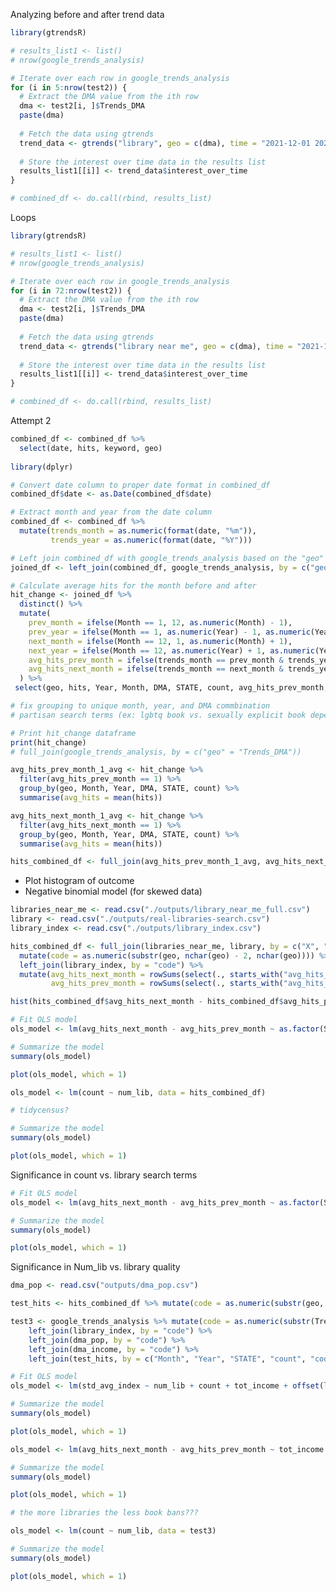 Analyzing before and after trend data
```r
library(gtrendsR)

# results_list1 <- list()
# nrow(google_trends_analysis)

# Iterate over each row in google_trends_analysis
for (i in 5:nrow(test2)) {
  # Extract the DMA value from the ith row
  dma <- test2[i, ]$Trends_DMA
  paste(dma)
  
  # Fetch the data using gtrends
  trend_data <- gtrends("library", geo = c(dma), time = "2021-12-01 2024-01-01")
  
  # Store the interest over time data in the results list
  results_list1[[i]] <- trend_data$interest_over_time
}

# combined_df <- do.call(rbind, results_list)
```

Loops
```r
library(gtrendsR)

# results_list1 <- list()
# nrow(google_trends_analysis)

# Iterate over each row in google_trends_analysis
for (i in 72:nrow(test2)) {
  # Extract the DMA value from the ith row
  dma <- test2[i, ]$Trends_DMA
  paste(dma)
  
  # Fetch the data using gtrends
  trend_data <- gtrends("library near me", geo = c(dma), time = "2021-12-01 2024-01-01")
  
  # Store the interest over time data in the results list
  results_list1[[i]] <- trend_data$interest_over_time
}

# combined_df <- do.call(rbind, results_list)
```

Attempt 2
```r
combined_df <- combined_df %>% 
  select(date, hits, keyword, geo)
  
library(dplyr)

# Convert date column to proper date format in combined_df
combined_df$date <- as.Date(combined_df$date)

# Extract month and year from the date column
combined_df <- combined_df %>%
  mutate(trends_month = as.numeric(format(date, "%m")),
         trends_year = as.numeric(format(date, "%Y")))

# Left join combined_df with google_trends_analysis based on the "geo" column
joined_df <- left_join(combined_df, google_trends_analysis, by = c("geo" = "Trends_DMA"))

# Calculate average hits for the month before and after
hit_change <- joined_df %>%
  distinct() %>%
  mutate(
    prev_month = ifelse(Month == 1, 12, as.numeric(Month) - 1),
    prev_year = ifelse(Month == 1, as.numeric(Year) - 1, as.numeric(Year)),
    next_month = ifelse(Month == 12, 1, as.numeric(Month) + 1),
    next_year = ifelse(Month == 12, as.numeric(Year) + 1, as.numeric(Year)),
    avg_hits_prev_month = ifelse(trends_month == prev_month & trends_year == prev_year, 1, 0),
    avg_hits_next_month = ifelse(trends_month == next_month & trends_year == next_year, 1, 0)
  ) %>%
 select(geo, hits, Year, Month, DMA, STATE, count, avg_hits_prev_month, avg_hits_next_month)

# fix grouping to unique month, year, and DMA commbination
# partisan search terms (ex: lgbtq book vs. sexually explicit book depending on political views), banned books week)

# Print hit_change dataframe
print(hit_change)
# full_join(google_trends_analysis, by = c("geo" = "Trends_DMA"))

avg_hits_prev_month_1_avg <- hit_change %>%
  filter(avg_hits_prev_month == 1) %>%
  group_by(geo, Month, Year, DMA, STATE, count) %>%
  summarise(avg_hits = mean(hits))

avg_hits_next_month_1_avg <- hit_change %>%
  filter(avg_hits_next_month == 1) %>%
  group_by(geo, Month, Year, DMA, STATE, count) %>%
  summarise(avg_hits = mean(hits))

hits_combined_df <- full_join(avg_hits_prev_month_1_avg, avg_hits_next_month_1_avg, by = c("geo", "Month", "Year", "DMA", "STATE", "count"), suffix = c("_prev_month", "_next_month"))
```

* Plot histogram of outcome
* Negative binomial model (for skewed data)

```r
libraries_near_me <- read.csv("./outputs/library_near_me_full.csv")
library <- read.csv("./outputs/real-libraries-search.csv")
library_index <- read.csv("./outputs/library_index.csv")

hits_combined_df <- full_join(libraries_near_me, library, by = c("X", "geo", "Month", "Year", "DMA", "STATE", "count")) %>%
  mutate(code = as.numeric(substr(geo, nchar(geo) - 2, nchar(geo)))) %>%
  left_join(library_index, by = "code") %>%
  mutate(avg_hits_next_month = rowSums(select(., starts_with("avg_hits_next_month")), na.rm = TRUE),
         avg_hits_prev_month = rowSums(select(., starts_with("avg_hits_prev_month")), na.rm = TRUE))

hist(hits_combined_df$avg_hits_next_month - hits_combined_df$avg_hits_prev_month, main = "Distribution of Difference of Library Searches", xlab = "Difference in Average Hits (Next Month - Previous Month)", ylab = "Frequency")

# Fit OLS model
ols_model <- lm(avg_hits_next_month - avg_hits_prev_month ~ as.factor(STATE) + count + std_avg_index + num_lib, data = hits_combined_df)

# Summarize the model
summary(ols_model)

plot(ols_model, which = 1)

ols_model <- lm(count ~ num_lib, data = hits_combined_df)

# tidycensus?

# Summarize the model
summary(ols_model)

plot(ols_model, which = 1)
```
Significance in count vs. library search terms
```r
# Fit OLS model
ols_model <- lm(avg_hits_next_month - avg_hits_prev_month ~ as.factor(STATE) + count + std_avg_index + num_lib, data = hits_combined_df)

# Summarize the model
summary(ols_model)

plot(ols_model, which = 1)
```

Significance in Num_lib vs. library quality
```r
dma_pop <- read.csv("outputs/dma_pop.csv")

test_hits <- hits_combined_df %>% mutate(code = as.numeric(substr(geo, nchar(geo) - 2, nchar(geo))))

test3 <- google_trends_analysis %>% mutate(code = as.numeric(substr(Trends_DMA, nchar(Trends_DMA) - 2, nchar(Trends_DMA)))) %>%
    left_join(library_index, by = "code") %>%
    left_join(dma_pop, by = "code") %>%
    left_join(dma_income, by = "code") %>%
    left_join(test_hits, by = c("Month", "Year", "STATE", "count", "code"))

# Fit OLS model
ols_model <- lm(std_avg_index ~ num_lib + count + tot_income + offset(log(tot_pop)) + avg_hits_next_month, data = test3)

# Summarize the model
summary(ols_model)

plot(ols_model, which = 1)

ols_model <- lm(avg_hits_next_month - avg_hits_prev_month ~ tot_income + tot_pop, data = test3)

# Summarize the model
summary(ols_model)

plot(ols_model, which = 1)

# the more libraries the less book bans???

ols_model <- lm(count ~ num_lib, data = test3)

# Summarize the model
summary(ols_model)

plot(ols_model, which = 1)
```

\